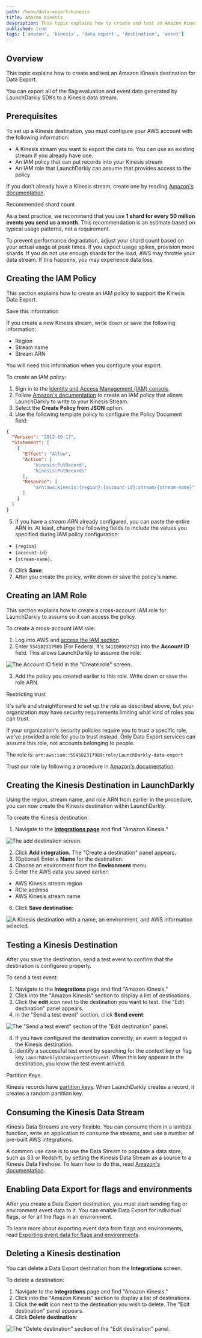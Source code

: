 ```yaml
---
path: /home/data-export/kinesis
title: Amazon Kinesis
description: This topic explains how to create and test an Amazon Kinesis destination for Data Export.
published: true
tags: ['amazon', 'kinesis', 'data export', 'destination', 'event']
---
```


## Overview

This topic explains how to create and test an Amazon Kinesis destination for Data Export.

You can export all of the flag evaluation and event data generated by LaunchDarkly SDKs to a Kinesis data stream.

## Prerequisites

To set up a Kinesis destination, you must configure your AWS account with the following information:

- A Kinesis stream you want to export the data to. You can use an existing stream if you already have one.
- An IAM policy that can put records into your Kinesis stream
- An IAM role that LaunchDarkly can assume that provides access to the policy

If you don't already have a Kinesis stream, create one by reading [Amazon's documentation](https://docs.aws.amazon.com/streams/latest/dev/amazon-kinesis-streams.html).

<Callout intent="info">
<CalloutTitle>Recommended shard count</CalloutTitle>
<CalloutDescription>

As a best practice, we recommend that you use **1 shard for every 50 million events you send us a month**. This recommendation is an estimate based on typical usage patterns, not a requirement.

To prevent performance degradation, adjust your shard count based on your actual usage at peak times. If you expect usage spikes, provision more shards. If you do not use enough shards for the load, AWS may throttle your data stream. If this happens, you may experience data loss.

</CalloutDescription>
</Callout>

## Creating the IAM Policy

This section explains how to create an IAM policy to support the Kinesis Data Export.

<Callout intent="info">
<CalloutTitle>Save this information</CalloutTitle>
<CalloutDescription>

If you create a new Kinesis stream, write down or save the following information:

- Region
- Stream name
- Stream ARN

You will need this information when you configure your export.

</CalloutDescription>
</Callout>

To create an IAM policy:

1. Sign in to the [Identity and Access Management (IAM) console](https://console.aws.amazon.com/iam/).
2. Follow [Amazon's documentation](http://docs.aws.amazon.com/IAM/latest/UserGuide/access_policies_create.html) to create an IAM policy that allows LaunchDarkly to write to your Kinesis Stream.
3. Select the **Create Policy from JSON** option.
4. Use the following template policy to configure the Policy Document field:

<CodeSample>
  <CSTab label="Example policy">

```json
{
  "Version": "2012-10-17",
  "Statement": [
    {
      "Effect": "Allow",
      "Action": [
          "kinesis:PutRecord",
          "kinesis:PutRecords"
      ],
      "Resource": [
          "arn:aws:kinesis:{region}:{account-id}:stream/{stream-name}"
      ]
    }
  ]
}
```

  </CSTab>
</CodeSample>

5. If you have a _stream ARN_ already configured, you can paste the entire ARN in. At least, change the following fields to include the values you specified during IAM policy configuration:

- `{region}`
- `{account-id}`
- `{stream-name}`.

6. Click **Save**.
7. After you create the policy, write down or save the policy's name.

## Creating an IAM Role

This section explains how to create a cross-account IAM role for LaunchDarkly to assume so it can access the policy.

To create a cross-account IAM role:

1. Log into AWS and [access the IAM section](https://console.aws.amazon.com/iamhome#/roles$new?step=type&roleType=crossAccount).
2. Enter `554582317989` (For Federal, it's `341100992732`) into the **Account ID** field. This allows LaunchDarkly to assume the role:

![The Account ID field in the "Create role" screen.](kinesis-create-role.png)

3. Add the policy you created earlier to this role. Write down or save the role ARN.

<Callout intent="alert">
<CalloutTitle>Restricting trust</CalloutTitle>
<CalloutDescription>

It's safe and straightforward to set up the role as described above, but your organization may have security requirements limiting what kind of roles you can trust.

If your organization's security policies require you to trust a specific role, we've provided a role for you to trust instead. Only Data Export services can assume this role, not accounts belonging to people.

The role is: `arn:aws:iam::554582317989:role/LaunchDarkly-data-export`

Trust our role by following a procedure in [Amazon's documentation](https://docs.aws.amazon.com/IAM/latest/UserGuide/id_roles_manage_modify.html#roles-managingrole-editing-console).

</CalloutDescription>
</Callout>

## Creating the Kinesis Destination in LaunchDarkly

Using the region, stream name, and role ARN from earlier in the procedure, you can now create the Kinesis destination within LaunchDarkly.

To create the Kinesis destination:

1. Navigate to the **[Integrations page](https://app.launchdarkly.com/default/integrations)** and find "Amazon Kinesis."

![The add destination screen.](kinesis-add.png)

2. Click **Add integration.** The "Create a destination" panel appears.
3. (Optional) Enter a **Name** for the destination.
4. Choose an environment from the **Environment** menu.
5. Enter the AWS data you saved earlier:

- AWS Kinesis stream region
- ROle address
- AWS Kinesis stream name

6. Click **Save destination**:

![A Kinesis destination with a name, an environment, and AWS information selected.](kinesis-create.png)<br/>

## Testing a Kinesis Destination

After you save the destination, send a test event to confirm that the destination is configured properly.

To send a test event:

1. Navigate to the **Integrations** page and find "Amazon Kinesis."
2. Click into the "Amazon Kinesis" section to display a list of destinations.
3. Click the **edit** icon next to the destination you want to test. The "Edit destination" panel appears.
4. In the "Send a test event" section, click **Send event**:

![The "Send a test event" section of the "Edit destination" panel.](kinesis-test-event.png)

4. If you have configured the destination correctly, an event is logged in the Kinesis destination.
5. Identify a successful test event by searching for the context key or flag key `LaunchDarklyDataExportTestEvent`. When this key appears in the destination, you know the test event arrived.

<Callout intent="info">
<CalloutTitle>Partition Keys</CalloutTitle>
<CalloutDescription>

Kinesis records have [partition keys](https://docs.aws.amazon.com/streams/latest/dev/key-concepts.html#partition-key). When LaunchDarkly creates a record, it creates a random partition key.

</CalloutDescription>
</Callout>

## Consuming the Kinesis Data Stream

Kinesis Data Streams are very flexible. You can consume them in a lambda function, write an application to consume the streams, and use a number of pre-built AWS integrations.

A common use case is to use the Data Stream to populate a data store, such as S3 or Redshift, by setting the Kinesis Data Stream as a source to a Kinesis Data Firehose. To learn how to do this, read [Amazon's documentation](https://docs.aws.amazon.com/firehose/latest/dev/writing-with-kinesis-streams.html).

## Enabling Data Export for flags and environments

After you create a Data Export destination, you must start sending flag or environment event data to it. You can enable Data Export for individual flags, or for all the flags in an environment.

To learn more about exporting event data from flags and environments, read [Exporting event data for flags and environments](/home/data-export#exporting-event-data-for-flags-and-environments).

## Deleting a Kinesis destination

You can delete a Data Export destination from the **Integrations** screen.

To delete a destination:

1. Navigate to the **Integrations** page and find "Amazon Kinesis."
2. Click into the "Amazon Kinesis" section to display a list of destinations.
3. Click the **edit** icon next to the destination you wish to delete. The "Edit destination" panel appears.
4. Click **Delete destination**:

![The "Delete destination" section of the "Edit destination" panel.](destination-delete.png)

